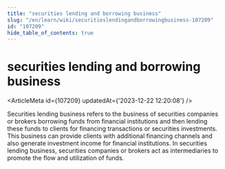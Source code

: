 ```yaml
---
title: "securities lending and borrowing business"
slug: "/en/learn/wiki/securitieslendingandborrowingbusiness-107209"
id: "107209"
hide_table_of_contents: true
---
```



# securities lending and borrowing business

<ArticleMeta id={107209} updatedAt={'2023-12-22 12:20:08'} />
<div className='border-solid border-b border-t-0 my-4 border-[var(--ifm-color-gray-300)]' />

Securities lending business refers to the business of securities companies or brokers borrowing funds from financial institutions and then lending these funds to clients for financing transactions or securities investments. This business can provide clients with additional financing channels and also generate investment income for financial institutions. In securities lending business, securities companies or brokers act as intermediaries to promote the flow and utilization of funds.
